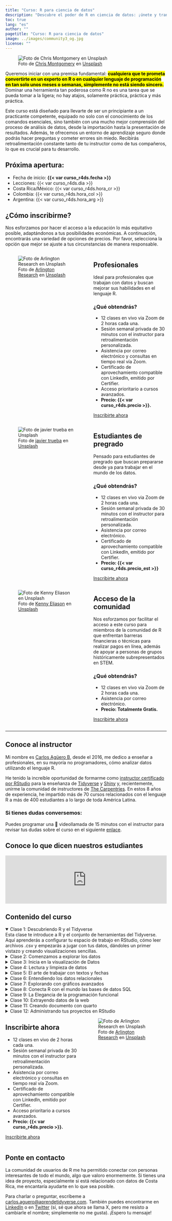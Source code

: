 ```yaml
---
title: "Curso: R para ciencia de datos"
description: "Descubre el poder de R en ciencia de datos: ¡únete y transforma tu futuro! Aprende de manera fácil y divertida con ejercicios prácticos. Ideal para principiantes."
toc: true
lang: "es"
author: ""
pagetitle: "Curso: R para ciencia de datos"
image: ../images/community3_og.jpg
license: ""
---
```


![Foto de <a href="https://unsplash.com/es/@cwmonty?utm_content=creditCopyText&utm_medium=referral&utm_source=unsplash">Chris Montgomery</a> en <a href="https://unsplash.com/es/fotos/macbook-pro-displaying-group-of-people-smgTvepind4?utm_content=creditCopyText&utm_medium=referral&utm_source=unsplash">Unsplash</a>](../images/community3_og.jpg)

Queremos iniciar con una premisa fundamental: <mark>**cualquiera que te prometa convertirte en un experto en R o en cualquier lenguaje de programación en tan solo unos meses o semanas, simplemente no está siendo sincero.**</mark> Dominar una herramienta tan poderosa como R no es una tarea que se pueda tomar a la ligera; no hay atajos, solamente práctica, práctica y más práctica.



Este curso está diseñado para llevarte de ser un principiante a un practicante competente, equipado no solo con el conocimiento de los comandos esenciales, sino también con una mucho mejor comprensión del proceso de análisis de datos, desde la importación hasta la presentación de resultados. Además, te ofrecemos un entorno de aprendizaje seguro donde podrás hacer preguntas y cometer errores sin miedo. Recibirás retroalimentación constante tanto de tu instructor como de tus compañeros, lo que es crucial para tu desarrollo.


## Próxima apertura:

+ Fecha de inicio: **{{< var curso_r4ds.fecha >}}**
+ Lecciones: {{< var curso_r4ds.dia >}}
+ Costa Rica/México: {{< var curso_r4ds.hora_cr >}}
+ Colombia: {{< var curso_r4ds.hora_col >}}
+ Argentina: {{< var curso_r4ds.hora_arg >}}
    

## ¿Cómo inscribirme?

Nos esforzamos por hacer el acceso a la educación lo más equitativo posible, adaptándonos a tus posibilidades económicas. A continuación, encontrarás una variedad de opciones de precios. Por favor, selecciona la opción que mejor se ajuste a tus circunstancias de manera responsable.


:::: {.columns}

::: {.column width="50%"}

![Foto de <a href="https://unsplash.com/es/@arlington_research?utm_content=creditCopyText&utm_medium=referral&utm_source=unsplash">Arlington Research</a> en <a href="https://unsplash.com/es/fotos/personas-desconocidas-que-usan-la-computadora-en-interiores-nFLmPAf9dVc?utm_content=creditCopyText&utm_medium=referral&utm_source=unsplash">Unsplash</a>](../images/prof_v2.jpg)


:::

::: {.column width="45%"}

## Profesionales 

Ideal para profesionales que trabajan con datos y buscan mejorar sus habilidades en el lenguaje R.

### ¿Qué obtendrás?
+ 12 clases en vivo via Zoom de 2 horas cada una.
+ Sesión semanal privada de 30 minutos con el instructor para retroalimentación personalizada.
+ Asistencia por correo electrónico y consultas en tiempo real vía Zoom.
+ Certificado de aprovechamiento compatible con LinkedIn, emitido por Certifier.
+ Acceso prioritario a cursos avanzados.
+ **Precio: {{< var curso_r4ds.precio >}}.**

[Inscribirte ahora]({{< var curso_r4ds.url_pago >}}){.btn .btn-outline-primary .btn role="button"} 

:::

::::


:::: {.columns}

::: {.column width="50%"}

![Foto de <a href="https://unsplash.com/es/@javotrueba?utm_content=creditCopyText&utm_medium=referral&utm_source=unsplash">javier trueba</a> en <a href="https://unsplash.com/es/fotos/mujer-que-lleva-un-libro-de-texto-blanco-y-verde-iQPr1XkF5F0?utm_content=creditCopyText&utm_medium=referral&utm_source=unsplash">Unsplash</a>](../images/est_v2.jpg)


:::

::: {.column width="45%"}

## Estudiantes de pregrado 

Pensado para estudiantes de pregrado que buscan prepararse desde ya para trabajar en el mundo de los datos.

### ¿Qué obtendrás?
+ 12 clases en vivo via Zoom de 2 horas cada una.
+ Sesión semanal privada de 30 minutos con el instructor para retroalimentación personalizada.
+ Asistencia por correo electrónico.
+ Certificado de aprovechamiento compatible con LinkedIn, emitido por Certifier.
+ **Precio: {{< var curso_r4ds.precio_est >}}**


[Inscribirte ahora]({{< var curso_r4ds.url_pago_est >}}){.btn .btn-outline-primary .btn role="button"} 

:::

::::



:::: {.columns}

::: {.column width="50%"}

![Foto de <a href="https://unsplash.com/es/@neonbrand?utm_content=creditCopyText&utm_medium=referral&utm_source=unsplash">Kenny Eliason</a> en <a href="https://unsplash.com/es/fotos/a-group-of-people-in-a-room-with-a-projector-screen-1-aA2Fadydc?utm_content=creditCopyText&utm_medium=referral&utm_source=unsplash">Unsplash</a>](../images/r4ds-2.jpg)


:::

::: {.column width="45%"}

## Acceso de la comunidad 

Nos esforzamos por facilitar el acceso a este curso para miembros de la comunidad de R que enfrentan barreras financieras o técnicas para realizar pagos en línea, además de apoyar a personas de grupos históricamente subrepresentados en STEM.

### ¿Qué obtendrás?
+ 12 clases en vivo via Zoom de 2 horas cada una.
+ Asistencia por correo electrónico.
+ **Precio: Totalmente Gratis.**

[Inscribirte ahora]({{< var curso_r4ds.url_pago_gratis >}}){.btn .btn-outline-primary .btn role="button"} 

:::

::::
---


## Conoce al instructor

Mi nombre es [Carlos Agüero B](www.linkedin.com/in/carlos-aguero-cr), desde el 2016, me dedico a enseñar a profesionales, en su mayoría no programadores, cómo analizar datos utilizando el lenguaje R. 

He tenido la increíble oportunidad de formarme como [instructor certificado por RStudio](https://education.rstudio.com/trainers/people/aguero+carlos/) para la enseñanza de [Tidyverse](https://www.tidyverse.org/) y [Shiny](https://shiny.posit.co/) y, recientemente, unirme la comunidad de instructores de [The Carpentries](https://carpentries.org/instructors/). En estos 8 años de experiencia, he impartido más de 70 cursos relacionados con el lenguaje R a más de 400 estudiantes a lo largo de toda América Latina. 


### Si tienes dudas conversemos:

Puedes programar una 🎥 videollamada de 15 minutos con el instructor para revisar tus dudas sobre el curso en el siguiente [enlace](https://cal.com/aprendetidyverse/15min).

## Conoce lo que dicen nuestros estudiantes

```{=html}
<script type="text/javascript" src="https://testimonial.to/js/iframeResizer.min.js"></script>
```
<iframe id="testimonialto-carousel-r-para-ciencia-de-datos-tag-all-light" src="https://embed-v2.testimonial.to/carousel/all/r-para-ciencia-de-datos?theme=light&amp;autoplay=off&amp;showmore=off&amp;one-row=off&amp;hideSource&amp;same-height=off&amp;tag=all&amp;arrowColor=9BA9B4" frameborder="0" scrolling="no" width="100%">

</iframe>

```{=html}
<script type="text/javascript">iFrameResize({log: false, checkOrigin: false}, '#testimonialto-carousel-r-para-ciencia-de-datos-tag-all-light');</script>
```

## Contenido del curso 

<details open>
  <summary> Clase 1: Descubriendo R y el Tidyverse</summary>
  Esta clase te introduce a R y el conjunto de herramientas del Tidyverse. Aquí aprenderás a configurar tu espacio de trabajo en RStudio, cómo leer archivos .csv y empezarás a jugar con tus datos, dándoles un primer vistazo y creando visualizaciones sencillas.
</details>


<details>
  <summary> Clase 2: Comenzamos a explorar los datos</summary>
  En esta clase, te adentrarás en el corazón de `dplyr` y `tidyr`, donde la magia de la manipulación de datos realmente sucede. Aprenderás a filtrar, seleccionar, y transformar tus datos para revelar las historias ocultas que tienen para contar.
</details>


<details>
  <summary> Clase 3: Inicia en la visualización de Datos</summary>
  Aquí, vas a llevar tus habilidades de visualización al siguiente nivel, usando `ggplot2` para crear tus primeros gráfico. Aprenderás sobre escalas, facetas, y cómo personalizar tus gráficos para que destaquen y se adapte a tus necesidades.
</details>

<details>
  <summary> Clase 4: Lectura y limpieza de datos</summary>
  Esta clase te enseñará a ser capaz de leer datos almacenados en `CSV`, `Excel`, `SPSS`, entre otros. Ya sea que estés trabajando con `texto`, `números`, `fechas`, o cualquier otro tipo, aprenderás las habilidades para manejarlos todos con eficiencia.
</details>

<details>
  <summary> Clase 5: El arte de trabajar con textos y fechas</summary>
Las **expresiones regulares** y el **manejo de fechas** pueden parecer hechizos complicados, pero después de esta clase, serán herramientas poderosas en tu arsenal. Aprenderás a limpiar y filtrar tus datos de manera eficiente con los paquetes `stringr` y `lubridate` convirtiendo el caos en orden con solo unas pocas líneas de código.
</details>


<details>
  <summary>Clase 6: Entendiendo los datos relacionales</summary>
En esta clase te enseña a unir diferentes conjuntos de datos para descubrir conexiones ocultas. Dominarás los `joins` y aprenderás sobre las `llaves` y las `relaciones`, lo que te permitirá combinar datos de fuentes diversas para obtener insights más profundos.
</details>

<details>
  <summary>Clase 7: Explorando con gráficos avanzados</summary>
Con `ggplot2` y `plotly`, esta clase aprenderás a crear gráficos interactivos y explorar **datos geoespaciales**, llevando tus habilidades narrativas a nuevas dimensiones.
</details>

<details>
  <summary>Clase 8: Conecta R con el mundo las bases de datos SQL</summary>
Aquí, R se encuentra con el poder de las bases de datos SQL. Aprenderás a realizar consultas SQL directamente desde R, lo que te permite acceder a y manipular grandes conjuntos de datos almacenados en bases de datos de manera eficiente.
</details>

<details>
  <summary>Clase 9: La Elegancia de la programación funcional</summary>
Con `purrr`, transformarás tu enfoque de manejar datos. Aprenderás a escribir funciones personalizadas y a iterar sobre tus datos de formas que hacen que el código no solo sea más limpio, sino también más expresivo.
</details>

<details>
  <summary>Clase 10: Extrayendo datos de la web</summary>
El web scraping y las APIs abren un universo de datos disponibles en internet. Esta clase te equipará con las herramientas para recoger estos datos como `rvest` y `httr2`, permitiéndote responder preguntas que antes parecían inalcanzables.
</details>

<details>
  <summary>Clase 11: Creando documento con quarto</summary>
Con `Quarto`, aprenderás a combinar tu análisis con narrativas en reportes dinámicos, haciendo que tus hallazgos no solo sean comprensibles, sino también atractivos para tu audiencia. Es la habilidad de contar una historia cautivadora, donde los datos son los personajes principales.
</details>

<details>
  <summary>Clase 12: Administrando tus proyectos en RStudio</summary>
Finalmente, dominarás el arte de gestionar proyectos de datos con `Git`, `GitHub`, y entornos virtuales `renv.` Esto te asegura que tus proyectos sean reproducibles, colaborativos, y organizados.
</details>

:::: {.columns}


::: {.column width="45%"}
## Inscribirte ahora

+ 12 clases en vivo de 2 horas cada una.
+ Sesión semanal privada de 30 minutos con el instructor para retroalimentación personalizada.
+ Asistencia por correo electrónico y consultas en tiempo real vía Zoom.
+ Certificado de aprovechamiento compatible con LinkedIn, emitido por Certifier.
+ Acceso prioritario a cursos avanzados.
+ **Precio: {{< var curso_r4ds.precio >}}.**

[Inscribirte ahora]({{< var curso_r4ds.url_pago >}}){.btn .btn-outline-primary .btn role="button"} 



:::

::: {.column width="50%"}

![Foto de <a href="https://unsplash.com/es/@arlington_research?utm_content=creditCopyText&utm_medium=referral&utm_source=unsplash">Arlington Research</a> en <a href="https://unsplash.com/es/fotos/personas-desconocidas-que-usan-la-computadora-en-interiores-nFLmPAf9dVc?utm_content=creditCopyText&utm_medium=referral&utm_source=unsplash">Unsplash</a>](../images/prof_v2.jpg)


:::

::::

## Ponte en contacto

La comunidad de usuarios de R me ha permitido conectar con personas interesantes de todo el mundo, algo que valoro enormemente. Si tienes una idea de proyecto, especialmente si está relacionado con datos de Costa Rica, me encantaría ayudarte en lo que sea posible. 


Para charlar o preguntar, escríbeme a <a href="mailto:carlos.aguero@aprendetidyverse.com">carlos.aguero@aprendetidyverse.com</a>. También puedes encontrarme en [LinkedIn](https://www.linkedin.com/in/carlos-aguero-cr) o en [Twitter](https://twitter.com/dev_aguero) (sí, sé que ahora se llama X, pero me resisto a cambiarle el nombre; simplemente no me gusta). ¡Espero tu mensaje!

